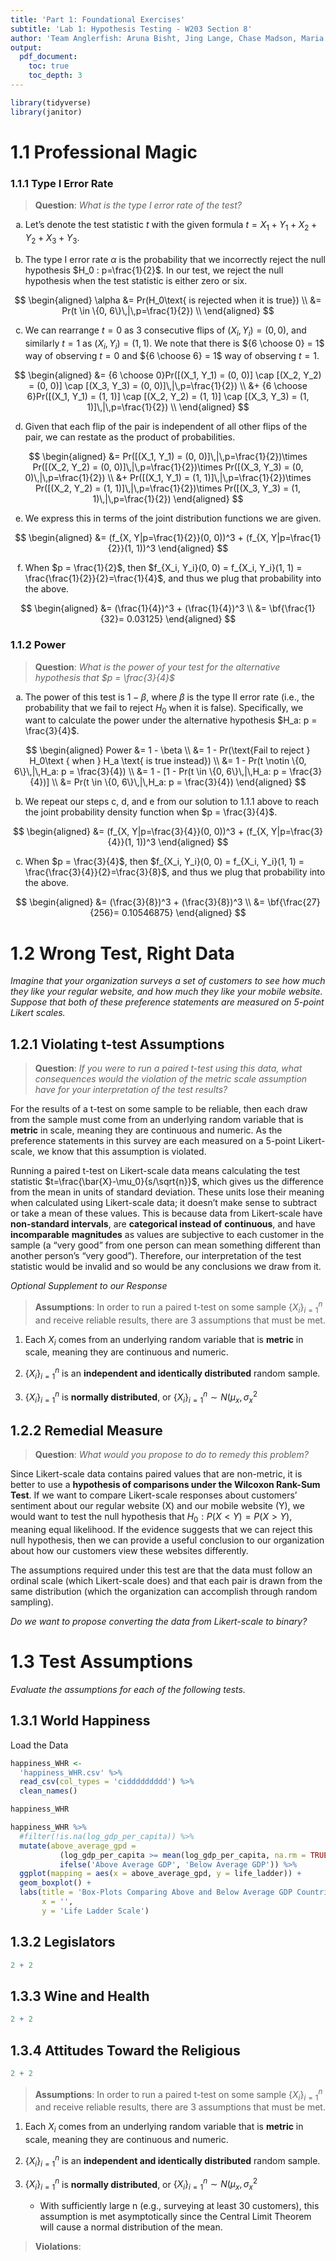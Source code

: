 ```yaml
---
title: 'Part 1: Foundational Exercises'
subtitle: 'Lab 1: Hypothesis Testing - W203 Section 8'
author: 'Team Anglerfish: Aruna Bisht, Jing Lange, Chase Madson, Maria Manna' 
output:
  pdf_document:
    toc: true
    toc_depth: 3
---
```


```r
library(tidyverse)
library(janitor)

```

\newpage

# 1.1 Professional Magic

### 1.1.1 Type I Error Rate

> **Question**: *What is the type I error rate of the test?*

a.  Let's denote the test statistic $t$ with the given formula $t = X_1 + Y_1 + X_2 + Y_2 + X_3 + Y_3$.

b.  The type I error rate $\alpha$ is the probability that we incorrectly reject the null hypothesis $H_0 : p=\frac{1}{2}$. In our test, we reject the null hypothesis when the test statistic is either zero or six.

$$
\begin{aligned}
\alpha &= Pr(H_0\text{ is rejected when it is true}) \\
       &= Pr(t \in \{0, 6\}\,|\,p=\frac{1}{2}) \\
\end{aligned}
$$

c.  We can rearrange $t=0$ as 3 consecutive flips of $(X_i, Y_i) = (0, 0)$, and similarly $t=1$ as $(X_i, Y_i) = (1, 1)$. We note that there is ${6 \choose 0} = 1$ way of observing $t = 0$ and ${6 \choose 6} = 1$ way of observing $t = 1$.

$$
\begin{aligned}
       &= {6 \choose 0}Pr([(X_1, Y_1) = (0, 0)] \cap [(X_2, Y_2) = (0, 0)] \cap [(X_3, Y_3) = (0, 0)]\,|\,p=\frac{1}{2}) \\
       &+ {6 \choose 6}Pr([(X_1, Y_1) = (1, 1)] \cap [(X_2, Y_2) = (1, 1)] \cap [(X_3, Y_3) = (1, 1)]\,|\,p=\frac{1}{2}) \\
\end{aligned}
$$

d.  Given that each flip of the pair is independent of all other flips of the pair, we can restate as the product of probabilities.

$$
\begin{aligned}
       &= Pr([(X_1, Y_1) = (0, 0)]\,|\,p=\frac{1}{2})\times Pr([(X_2, Y_2) = (0, 0)]\,|\,p=\frac{1}{2})\times Pr([(X_3, Y_3) = (0, 0)\,|\,p=\frac{1}{2}) \\
       &+ Pr([(X_1, Y_1) = (1, 1)]\,|\,p=\frac{1}{2})\times Pr([(X_2, Y_2) = (1, 1)]\,|\,p=\frac{1}{2})\times Pr([(X_3, Y_3) = (1, 1)\,|\,p=\frac{1}{2})
\end{aligned}
$$

e.  We express this in terms of the joint distribution functions we are given.

$$
\begin{aligned}
       &= (f_{X, Y|p=\frac{1}{2}}(0, 0))^3 + (f_{X, Y|p=\frac{1}{2}}(1, 1))^3
\end{aligned}
$$

f.  When $p = \frac{1}{2}$, then $f_{X_i, Y_i}(0, 0) = f_{X_i, Y_i}(1, 1) = \frac{\frac{1}{2}}{2}=\frac{1}{4}$, and thus we plug that probability into the above.

$$
\begin{aligned}
       &= (\frac{1}{4})^3 + (\frac{1}{4})^3 \\
       &= \bf{\frac{1}{32}= 0.03125}
\end{aligned}
$$

\newpage

### 1.1.2 Power

> **Question**: *What is the power of your test for the alternative hypothesis that $p = \frac{3}{4}$*

a.  The power of this test is $1 - \beta$, where $\beta$ is the type II error rate (i.e., the probability that we fail to reject $H_0$ when it is false). Specifically, we want to calculate the power under the alternative hypothesis $H_a: p = \frac{3}{4}$.

$$
\begin{aligned}
Power  &= 1 - \beta \\
       &= 1 - Pr(\text{Fail to reject } H_0\text { when  } H_a \text{ is true instead}) \\
       &= 1 - Pr(t \notin \{0, 6\}\,|\,H_a: p = \frac{3}{4}) \\
       &= 1 - [1 - Pr(t \in \{0, 6\}\,|\,H_a: p = \frac{3}{4})] \\
       &= Pr(t \in \{0, 6\}\,|\,H_a: p = \frac{3}{4})
\end{aligned}
$$

b.  We repeat our steps c, d, and e from our solution to 1.1.1 above to reach the joint probability density function when $p = \frac{3}{4}$.

$$
\begin{aligned}
       &= (f_{X, Y|p=\frac{3}{4}}(0, 0))^3 + (f_{X, Y|p=\frac{3}{4}}(1, 1))^3
\end{aligned}
$$

c.  When $p = \frac{3}{4}$, then $f_{X_i, Y_i}(0, 0) = f_{X_i, Y_i}(1, 1) = \frac{\frac{3}{4}}{2}=\frac{3}{8}$, and thus we plug that probability into the above.

$$
\begin{aligned}
       &= (\frac{3}{8})^3 + (\frac{3}{8})^3 \\
       &= \bf{\frac{27}{256}= 0.10546875}
\end{aligned}
$$

\newpage

# 1.2 Wrong Test, Right Data

*Imagine that your organization surveys a set of customers to see how much they like your regular website, and how much they like your mobile website. Suppose that both of these preference statements are measured on 5-point Likert scales.*

## 1.2.1 Violating t-test Assumptions

> **Question**: *If you were to run a paired t-test using this data, what consequences would the violation of the metric scale assumption have for your interpretation of the test results?*

For the results of a t-test on some sample to be reliable, then each draw from the sample must come from an underlying random variable that is **metric** in scale, meaning they are continuous and numeric. As the preference statements in this survey are each measured on a 5-point Likert-scale, we know that this assumption is violated.

Running a paired t-test on Likert-scale data means calculating the test statistic $t=\frac{\bar{X}-\mu_0}{s/\sqrt{n}}$, which gives us the difference from the mean in units of standard deviation. These units lose their meaning when calculated using Likert-scale data; it doesn't make sense to subtract or take a mean of these values. This is because data from Likert-scale have **non-standard intervals**, are **categorical instead of** **continuous**, and have **incomparable** **magnitudes** as values are subjective to each customer in the sample (a "very good" from one person can mean something different than another person's "very good"). Therefore, our interpretation of the test statistic would be invalid and so would be any conclusions we draw from it.

*Optional Supplement to our Response*

> **Assumptions**: In order to run a paired t-test on some sample $\{X_i\}_{i=1}^n$ and receive reliable results, there are 3 assumptions that must be met.

1.  Each $X_i$ comes from an underlying random variable that is **metric** in scale, meaning they are continuous and numeric.

2.  $\{X_i\}_{i=1}^n$ is an **independent and identically distributed** random sample.

3.  $\{X_i\}_{i=1}^n$ is **normally distributed**, or $\{X_i\}_{i=1}^n \sim N(\mu_x, \sigma_x^2$

## 1.2.2 Remedial Measure

> **Question**: *What would you propose to do to remedy this problem?*

Since Likert-scale data contains paired values that are non-metric, it is better to use a **hypothesis of comparisons under the Wilcoxon Rank-Sum Test**. If we want to compare Likert-scale responses about customers' sentiment about our regular website (X) and our mobile website (Y), we would want to test the null hypothesis that $H_0: P(X < Y)= P(X > Y)$, meaning equal likelihood. If the evidence suggests that we can reject this null hypothesis, then we can provide a useful conclusion to our organization about how our customers view these websites differently. 

The assumptions required under this test are that the data must follow an ordinal scale (which Likert-scale does) and that each pair is drawn from the same distribution (which the organization can accomplish through random sampling). 

*Do we want to propose converting the data from Likert-scale to binary?*


\newpage

# 1.3 Test Assumptions

*Evaluate the assumptions for each of the following tests.*

## 1.3.1 World Happiness

Load the Data

```r
happiness_WHR <- 
  'happiness_WHR.csv' %>% 
  read_csv(col_types = 'ciddddddddd') %>% 
  clean_names()

happiness_WHR

```

```r
happiness_WHR %>%
  #filter(!is.na(log_gdp_per_capita)) %>% 
  mutate(above_average_gpd = 
           (log_gdp_per_capita >= mean(log_gdp_per_capita, na.rm = TRUE)) %>%
           ifelse('Above Average GDP', 'Below Average GDP')) %>% 
  ggplot(mapping = aes(x = above_average_gpd, y = life_ladder)) + 
  geom_boxplot() + 
  labs(title = 'Box-Plots Comparing Above and Below Average GDP Countries', 
       x = '',
       y = 'Life Ladder Scale')

```


\newpage

## 1.3.2 Legislators

```r
2 + 2
```

\newpage

## 1.3.3 Wine and Health

```r
2 + 2
```

\newpage

## 1.3.4 Attitudes Toward the Religious

```r
2 + 2
```



> **Assumptions**: In order to run a paired t-test on some sample $\{X_i\}_{i=1}^n$ and receive reliable results, there are 3 assumptions that must be met.

1.  Each $X_i$ comes from an underlying random variable that is **metric** in scale, meaning they are continuous and numeric.

2.  $\{X_i\}_{i=1}^n$ is an **independent and identically distributed** random sample.

3.  $\{X_i\}_{i=1}^n$ is **normally distributed**, or $\{X_i\}_{i=1}^n \sim N(\mu_x, \sigma_x^2$

    -   With sufficiently large n (e.g., surveying at least 30 customers), this assumption is met asymptotically since the Central Limit Theorem will cause a normal distribution of the mean.

> **Violations**:

